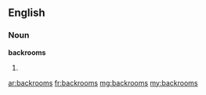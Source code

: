 ==English==

===Noun===
'''backrooms'''

# {{plural of|[[backroom]]}}

[[ar:backrooms]]
[[fr:backrooms]]
[[mg:backrooms]]
[[my:backrooms]]